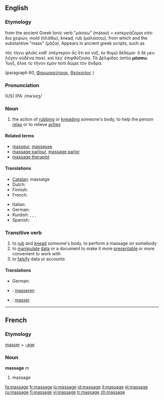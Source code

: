 {{see|Massage}}
==English==

===Etymology===
from the ancient Greek Ionic verb  "μάσσω" (másso) = κατεργάζομαι κάτι δια χειρών, mold (πλάθω), knead, rub (μαλάσσω), from which and the substantive "mass" (μάζα). Appears in ancient greek scripts, such as

τᾶς τήνω φλιᾶς καθ᾽ ὑπέρτερον ἇς ἔτι κα νύξ, ἐκ θυμῶ δέδεμαι· ὃ δέ μευ λόγον οὐδένα ποιεῖ. καὶ λέγ᾽ ἐπιφθύζοισα. Τὰ Δέλφιδος ὀστία '''μάσσω'''. Ἶυγξ, ἕλκε τὺ τῆνον ἐμὸν ποτὶ δῶμα τὸν ἄνδρα.


(paragraph 60, [[Φαρμακεύτριαι]], [[Θεόκριτος]] )

===Pronunciation===
(US) IPA: /məˈsɑʒ/

===Noun===
{{wikipedia}}
{{en-noun}}

# the action of [[rub]]bing or [[knead]]ing someone's body, to help the person [[relax]] or to relieve [[ache]]s

====Related terms====
*[[masseur]], [[masseuse]]
*[[massage parlour]], [[massage parlor]]
*[[massage therapist]]

====Translations====
{{top}}
* [[Catalan]]: massatge {{m}}
* Dutch: {{t+|nl|massage|f}}
* Finnish: {{t+|fi|hieronta}}
* French: {{t+|fr|massage|m}}
{{mid}}
* Italian: {{t+|it|massaggio|m}}
* German: {{t+|de|Massage|f}}
* Kurdish: {{t|ku|gemirandin|f}}, {{t|ku|perixandin|f}}, {{t|ku|mistdan|f}}, {{t|ku|masaj|f}}
* Spanish: {{t-|es|masaje|m}}
{{bottom}}

===Transitive verb===
{{rfc-trverb|Transitive verb}}
{{en-verb|massag|ing}}

# to [[rub]] and [[knead]] someone's body, to perform a massage on somebody
# to [[manipulate]] [[data]] or a document to make it more [[presentable]] or more convenient to work with
# to [[falsify]] data or accounts

====Translations====
{{trans-top|to perform a massage on somebody}}
* German: {{t+|de|massieren}}
{{trans-mid}}
{{trans-bottom}}

{{trans-top|to manipulate data or a document}}
{{trans-mid}}
{{trans-bottom}}

{{trans-top|to falsify data or accounts}}
{{trans-mid}}
{{trans-bottom}}

{{checktrans-top}}
*{{ttbc|Dutch}}: [[masseren]]
*{{ttbc|French}}: [[masser]]
{{checktrans-bottom}}

----

==French==

===Etymology===
[[masser]] + [[-age]]

===Noun===
'''massage''' ''m''

# massage

[[fa:massage]]
[[fr:massage]]
[[io:massage]]
[[id:massage]]
[[it:massage]]
[[nl:massage]]
[[ru:massage]]
[[fi:massage]]
[[vi:massage]]
[[tr:massage]]
[[zh:massage]]